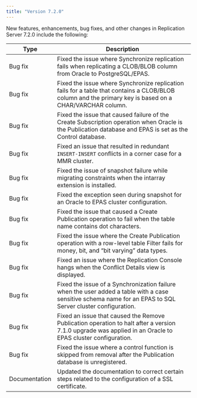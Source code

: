 ```yaml
---
title: "Version 7.2.0"
---
```



New features, enhancements, bug fixes, and other changes in Replication Server 7.2.0 include the following:

| Type    | Description |
| ------- |------------ |
| Bug fix | Fixed the issue where Synchronize replication fails when replicating a CLOB/BLOB column from Oracle to PostgreSQL/EPAS. |
| Bug fix | Fixed the issue where Synchronize replication fails for a table that contains a CLOB/BLOB column and the primary key is based on a CHAR/VARCHAR column. |
| Bug fix | Fixed the issue that caused failure of the Create Subscription operation when Oracle is the Publication database and EPAS is set as the Control database. |
| Bug fix | Fixed an issue that resulted in redundant `INSERT-INSERT` conflicts in a corner case for a MMR cluster. |
| Bug fix | Fixed the issue of snapshot failure while migrating constraints when the intarray extension is installed. |
| Bug fix | Fixed the exception seen during snapshot for an Oracle to EPAS cluster configuration. |
| Bug fix | Fixed the issue that caused a Create Publication operation to fail when the table name contains dot characters. |
| Bug fix | Fixed the issue where the Create Publication operation with a row-level table Filter fails for money, bit, and “bit varying” data types. |
| Bug fix | Fixed an issue where the Replication Console hangs when the Conflict Details view is displayed. |
| Bug fix | Fixed the issue of a Synchronization failure  when the user added a table with a case sensitive schema name for an EPAS to SQL Server cluster configuration. |
| Bug fix | Fixed an issue that caused the Remove Publication operation to halt after a version 7.1.0 upgrade was applied in an Oracle to EPAS cluster configuration. |
| Bug fix | Fixed the issue where a control function is skipped from removal after the Publication database is unregistered. |
| Documentation | Updated the documentation to correct certain steps related to the configuration of a SSL certificate. |
